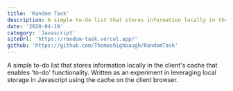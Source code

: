 ```yaml
---
title: 'Random Task'
description: A simple to-do list that stores information locally in the client's cache that enables 'to-do' functionality. Written as an experiment in leveraging local storage in Javascript using the cache on the client browser.
date: '2020-04-19'
category: 'Javascript'
siteUrl: 'https://random-task.vercel.app/'
github: 'https://github.com/Thomashighbaugh/RandomTask'
---
```


A simple to-do list that stores information locally in the client's cache that enables 'to-do' functionality. Written as an experiment in leveraging local storage in Javascript using the cache on the client browser.
